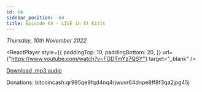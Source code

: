 ```yaml
---
id: 64
sidebar_position: -64
title: Episode 64 - LIVE in St Kitts
---
```



_Thursday, 10th November 2022_

<ReactPlayer
  style={{
    paddingTop: 10,
    paddingBottom: 20,
  }}
  url={"https://www.youtube.com/watch?v=FGDTmYz7QSY"}
  target="_blank"
/>

[Download .mp3 audio](https://drive.google.com/file/d/1UZxYOkNprn1Jd9Yfd_hXGqcDN3yxGVmS/view?usp=sharing)

Donations: bitcoincash:qr995qe9fqd4nq4rjwuvr64dnpe8ff8f3qa2jpg45j
